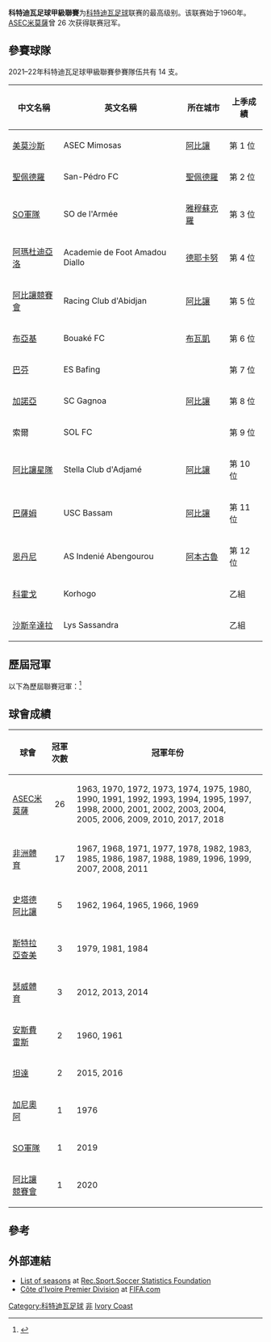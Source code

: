 {{Infobox football league
| name             = 科特迪瓦足球甲級聯賽
| image            = 
| pixels           = 
| country          = 科特迪瓦
| confed           = [[非洲足球協會|CAF]]（[[非洲|非洲]]）
| founded          = {{Start date and age|1960}}
| teams            = 14 隊
| relegation       = [[科特迪瓦足球乙級聯賽|科特迪瓦足球乙級聯賽]]
| level            = 第 1 級
| domest_cup       = [[科特迪瓦盃|科特迪瓦盃]]<br /> [[科特迪瓦超級盃|科特迪瓦超級盃]]
| confed_cup       = [[非洲聯賽冠軍盃|非洲聯賽冠軍盃]]<br /> [[非洲聯盟盃|非洲聯盟盃]]
| season           = 2019–20
| champions        = [[阿比讓競賽會|阿比讓競賽會]]（第 1 次）
| most_champs      = [[ASEC米莫薩|ASEC米莫薩]]（26 次）
| website          = [http://www.ligue1-ci.com/ 官方網站]
}}

'''科特迪瓦足球甲級聯賽'''为[[科特迪瓦|科特迪瓦]][[足球|足球]]联赛的最高级别。该联赛始于1960年。[[ASEC米莫薩|ASEC米莫薩]]曾 26 次获得联赛冠军。

== 參賽球隊 ==
2021–22年科特迪瓦足球甲級聯賽參賽隊伍共有 14 支。

{| class="wikitable" style=font-size:100%
|-
!中文名稱
!英文名稱
!所在城市
!上季成績
|-
|[[ASEC米莫薩|美莫沙斯]] || ASEC Mimosas || [[阿比讓|阿比讓]] || 第 1 位
|-
|[[聖佩德羅足球會|聖佩德羅]] || San-Pédro FC || [[聖佩德羅_(科特迪瓦)|聖佩德羅]] || 第 2 位
|-
|[[SO軍隊足球會|SO軍隊]] || SO de l'Armée || [[雅穆蘇克羅|雅穆蘇克羅]] || 第 3 位
|-
|[[阿瑪杜迪亞洛足球學院|阿瑪杜迪亞洛]] || Academie de Foot Amadou Diallo || [[德耶卡努|德耶卡努]] || 第 4 位
|-
|[[阿比讓競賽會|阿比讓競賽會]] || Racing Club d'Abidjan || [[阿比讓|阿比讓]] || 第 5 位
|-
|[[布亞基足球會|布亞基]] || Bouaké FC || [[布瓦凱|布瓦凱]] || 第 6 位
|-
|[[巴芬|巴芬]] || ES Bafing ||  || 第 7 位
|-
|[[加諾亞體育會|加諾亞]] || SC Gagnoa || [[阿比讓|阿比讓]] || 第 8 位
|-
|索爾 || SOL FC ||  || 第 9 位
|-
|[[阿比讓星隊|阿比讓星隊]] || Stella Club d'Adjamé || [[阿比讓|阿比讓]] || 第 10 位
|-
|[[巴薩姆聯盟體育會|巴薩姆]] || USC Bassam || [[阿比讓|阿比讓]] || 第 11 位
|-
|[[恩丹尼體育會|恩丹尼]] || AS Indenié Abengourou || [[阿本古魯|阿本古魯]] || 第 12 位
|-
|[[科霍戈|科霍戈]] || Korhogo ||  || 乙組
|-
|[[沙斯辛達拉|沙斯辛達拉]] || Lys Sassandra ||  || 乙組
|}

== 歷屆冠軍 ==
以下為歷屆聯賽冠軍：<ref>{{cite web |title=Ivory Coast - List of Champions |url=http://www.rsssf.com/tablesi/ivochamp.html |publisher=RSSSF |accessdate=2017年1月13日 |archive-date=2014年12月18日 |archive-url=https://web.archive.org/web/20141218030623/http://www.rsssf.com/tablesi/ivochamp.html |dead-url=no }}</ref>

{{columns-list|4|
*1960：[[安斯費雷斯|安斯費雷斯]]
*1961：[[安斯費雷斯|安斯費雷斯]]
*1962：[[史塔德阿比讓|史塔德阿比讓]]
*1963：[[ASEC米莫薩|ASEC米莫薩]]
*1964：[[史塔德阿比讓|史塔德阿比讓]]
*1965：[[史塔德阿比讓|史塔德阿比讓]]
*1966：[[史塔德阿比讓|史塔德阿比讓]]
*1967：[[阿比讓非洲體育會|非洲體育]]
*1968：[[阿比讓非洲體育會|非洲體育]]
*1969：[[史塔德阿比讓|史塔德阿比讓]]
*1970：[[ASEC米莫薩|ASEC米莫薩]]
*1971：[[阿比讓非洲體育會|非洲體育]]
*1972：[[ASEC米莫薩|ASEC米莫薩]]
*1973：[[ASEC米莫薩|ASEC米莫薩]]
*1974：[[ASEC米莫薩|ASEC米莫薩]]
*1975：[[ASEC米莫薩|ASEC米莫薩]]
*1976：[[加尼奧阿體育會|加尼奧阿]]
*1977：[[阿比讓非洲體育會|非洲體育]]
*1978：[[阿比讓非洲體育會|非洲體育]]
*1979：[[斯特拉亞查美球會|斯特拉亞查美]]
*1980：[[ASEC米莫薩|ASEC米莫薩]]
*1981：[[斯特拉亞查美球會|斯特拉亞查美]]
*1982：[[阿比讓非洲體育會|非洲體育]]
*1983：[[阿比讓非洲體育會|非洲體育]]
*1984：[[斯特拉亞查美球會|斯特拉亞查美]]
*1985：[[阿比讓非洲體育會|非洲體育]]
*1986：[[阿比讓非洲體育會|非洲體育]]
*1987：[[阿比讓非洲體育會|非洲體育]]
*1988：[[阿比讓非洲體育會|非洲體育]]
*1989：[[阿比讓非洲體育會|非洲體育]]
*1990：[[ASEC米莫薩|ASEC米莫薩]]
*1991：[[ASEC米莫薩|ASEC米莫薩]]
*1992：[[ASEC米莫薩|ASEC米莫薩]]
*1993：[[ASEC米莫薩|ASEC米莫薩]]
*1994：[[ASEC米莫薩|ASEC米莫薩]]
*1995：[[ASEC米莫薩|ASEC米莫薩]]
*1996：[[阿比讓非洲體育會|非洲體育]]
*1997：[[ASEC米莫薩|ASEC米莫薩]]
*1998：[[ASEC米莫薩|ASEC米莫薩]]
*1999：[[阿比讓非洲體育會|非洲體育]]
*2000：[[ASEC米莫薩|ASEC米莫薩]]
*2001：[[ASEC米莫薩|ASEC米莫薩]]
*2002：[[ASEC米莫薩|ASEC米莫薩]]
*2003：[[ASEC米莫薩|ASEC米莫薩]]
*2004：[[ASEC米莫薩|ASEC米莫薩]]
*2005：[[ASEC米莫薩|ASEC米莫薩]]
*2006：[[ASEC米莫薩|ASEC米莫薩]]
*2007：[[阿比讓非洲體育會|非洲體育]]
*2008：[[阿比讓非洲體育會|非洲體育]]
*2009：[[ASEC米莫薩|ASEC米莫薩]]
*2010：[[ASEC米莫薩|ASEC米莫薩]]
*2011：[[阿比讓非洲體育會|非洲體育]]
*2012：[[聖佩德羅瑟威體育|瑟威體育]]
*2012–13：[[聖佩德羅瑟威體育|瑟威體育]]
*2013–14：[[聖佩德羅瑟威體育|瑟威體育]]
*2014–15：[[坦達體育會|坦達]]
*2015–16：[[坦達體育會|坦達]]
*2016–17：[[ASEC米莫薩|ASEC米莫薩]]
*2017–18：[[ASEC米莫薩|ASEC米莫薩]]
*2018–19：[[SO軍隊足球會|SO軍隊]]
*2019–20：[[阿比讓競賽會|阿比讓競賽會]]
}}

== 球會成績 ==
{| class="sortable plainrowheaders wikitable"
|-
! 球會
! 冠軍次數
! 冠軍年份
|- 
| [[ASEC米莫薩|ASEC米莫薩]]
|align=center| 26
| 1963, 1970, 1972, 1973, 1974, 1975, 1980, 1990, 1991, 1992, 1993, 1994, 1995, 1997, 1998, 2000, 2001, 2002, 2003, 2004,<br> 2005, 2006, 2009, 2010, 2017, 2018
|- 
| [[阿比讓非洲體育會|非洲體育]]
|align=center| 17
| 1967, 1968, 1971, 1977, 1978, 1982, 1983, 1985, 1986, 1987, 1988, 1989, 1996, 1999, 2007, 2008, 2011
|- 
| [[史塔德阿比讓|史塔德阿比讓]]
|align=center| 5
| 1962, 1964, 1965, 1966, 1969
|- 
| [[斯特拉亞查美球會|斯特拉亞查美]]
|align=center| 3
| 1979, 1981, 1984
|- 
| [[聖佩德羅瑟威體育|瑟威體育]]
|align=center| 3
| 2012, 2013, 2014
|- 
| [[安斯費雷斯|安斯費雷斯]]
|align=center| 2
| 1960, 1961
|- 
| [[坦達體育會|坦達]]
|align=center| 2
| 2015, 2016
|- 
| [[加尼奧阿體育會|加尼奧阿]]
|align=center| 1
| 1976
|- 
| [[SO軍隊足球會|SO軍隊]]
|align=center| 1
| 2019
|- 
| [[阿比讓競賽會|阿比讓競賽會]]
|align=center| 1
| 2020
|}

== 參考 ==
{{reflist}}

== 外部連結 ==
*[http://www.rsssf.com/tablesi/ivochamp.html List of seasons] {{Wayback|url=http://www.rsssf.com/tablesi/ivochamp.html |date=20141218030623 }} at [[Rec.Sport.Soccer_Statistics_Foundation|Rec.Sport.Soccer Statistics Foundation]]
*[http://www.fifa.com/associations/association=civ/nationalleague/standings.html Côte d'Ivoire Premier Division] {{Wayback|url=http://www.fifa.com/associations/association=civ/nationalleague/standings.html |date=20070818003046 }} at [[FIFA.com|FIFA.com]]

{{CAF leagues}}
[[Category:科特迪瓦足球|Category:科特迪瓦足球]]
[[Category:國家頂級足球聯賽|非]]
[[Category:非洲各國足球聯賽|Ivory Coast]]